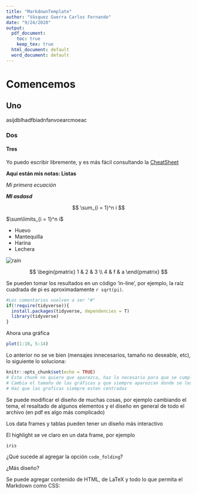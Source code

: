 ```yaml
---
title: "MarkdownTemplate"
author: "Vásquez Guerra Carlos Fernando"
date: "9/24/2020"
output:
  pdf_document:
    toc: true
    keep_tex: true
  html_document: default
  word_document: default
---
```


<!-- Los comentarios aquí no pueden ser con "#" -->

# Comencemos

## Uno

asijdblhadfbiadnfanvoearcmoeac 

### Dos

#### Tres

<!-- Agrega aquí diferentes "#" para visualizar como cambia la jerarquía en los encabezados -->

Yo puedo escribir libremente, y es más fácil consultando la [CheatSheet](https://rstudio.com/wp-content/uploads/2015/02/rmarkdown-cheatsheet.pdf)

<!-- Cambia el siguiente texto a negritas-->

__Aquí están mis notas: Listas__

 <!-- Cambia la palabra ecuación a cursiva -->
 
 _Mi primera ecuación_
 
 ***MI asdasd***
 
 <!-- Agrega una ecuación en formato Latex -->
 
 
$$
\sum_{i = 1}^n i
$$ 
 
 $\sum\limits_{i = 1}^n i$
 
 <!-- Si conoces algo más de Latex puedes agregarlo librermente, si tienes problemas con PDF evita este punto -->
 
\begin{table}[]
\begin{tabular}{|l|l|l|l|}
\hline
\multicolumn{1}{|c|}{d} & s & d & d \\ \hline
a                       & s & s & d \\ \hline
e                       & e & a & e \\ \hline
\end{tabular}
\end{table}

<!-- Agrega una lista como receta de comida -->

+ Huevo
+ Mantequilla
+ Harina
+ Lechera

<!-- Añade la imagen de la carpeta images -->

![rain](images/rain_numbers.jpg)
<!-- Inserta algún enlace de otra CheatSheet -->

$$
\begin{pmatrix}
1 & 2 & 3 \\
4 & f  & a
\end{pmatrix}
$$

<!-- Completa la siguiente sentencia -->
Se pueden tomar los resultados en un código 'in-line', por ejemplo, la raíz cuadrada de pi es aproximadamente `r sqrt(pi)`.

```r
#Los comentarios vuelven a ser "#"
if(!require(tidyverse)){
  install.packages(tidyverse, dependencies = T)
  library(tidyverse)
}
```

Ahora una gráfica

```r
plot(1:10, 5:14)
```

Lo anterior no se ve bien (mensajes innecesarios, tamaño no deseable, etc), lo siguiente lo soluciona:

```r
knitr::opts_chunk$set(echo = TRUE)
# Este chunk no quiero que aparezca, haz lo necesario para que se cumpla este requerimiento
# Cambia el tamaño de las gráficas y que siempre aparezcan donde se les indique
# Haz que las graficas siempre esten centradas
```

<!-- Coloca aquí un chunk con diferentes dimensiones para la gráfica anterior -->

Se puede modificar el diseño de muchas cosas, por ejemplo cambiando el tema, el resaltado de algunos elementos y el diseño en general de todo el archivo (en pdf es algo más complicado)

<!-- Cambia a otro tema agregando: -->

<!-- output: -->
<!--   html_document: -->
<!--     theme: ... -->

Los data frames y tablas pueden tener un diseño más interactivo

<!-- Cambia esto agregando: -->

<!-- output: -->
<!--   html_document: -->
<!--     df_print: ... -->

El highlight se ve claro en un data frame, por ejemplo

```r
iris
```

<!-- Cambia esto agregando: -->

<!-- output: -->
<!--   html_document: -->
<!--     highlight: ... -->

¿Qué sucede al agregar la opción `code_folding`?

<!-- Prueba cambiando las opciones para pdf a ver que sucede -->

<!-- ¿Para qué se utilizo ``? -->

¿Más diseño?

<!-- Agrega el archivo css en el YALM -->
<!-- Agrega toc_float en la sálida HTML -->
<!-- Ve que sucede al agregar keep_md : yes -->

Se puede agregar contenido de HTML, de LaTeX y todo lo que permita el Markdown como CSS:

<!-- <center> -->
<!-- <h2>Pon tu nombre</h2> -->
<!-- <h4>Apellidos</h4> -->
<!-- <h4>¿Algo más?</h4> -->
<!-- </center> -->